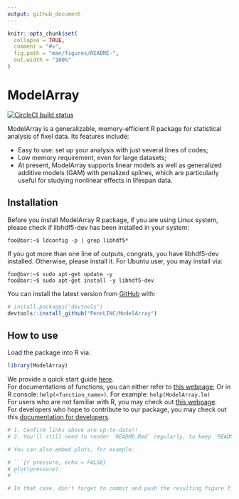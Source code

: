 ```yaml
---
output: github_document
---
```


<!-- TODO README.md is generated from README.Rmd. Please edit that file -->

```r
knitr::opts_chunk$set(
  collapse = TRUE,
  comment = "#>",
  fig.path = "man/figures/README-",
  out.width = "100%"
)
```

# ModelArray

<!-- badges: start -->
[![CircleCI build status](https://circleci.com/gh/PennLINC/ModelArray.svg?style=svg)](https://circleci.com/gh/PennLINC/ModelArray)
<!-- badges: end -->

ModelArray is a generalizable, memory-efficient R package for statistical analysis of fixel data. Its features include:

* Easy to use: set up your analysis with just several lines of codes;
* Low memory requirement, even for large datasets;
* At present, ModelArray supports linear models as well as generalized additive models (GAM) with penalized splines, which are particularly useful for studying nonlinear effects in lifespan data.  


## Installation
Before you install ModelArray R package, if you are using Linux system, please check if libhdf5-dev has been installed in your system:
```console
foo@bar:~$ ldconfig -p | grep libhdf5*
```
If you got more than one line of outputs, congrats, you have libhdf5-dev installed. Otherwise, please install it. For Ubuntu user, you may install via:
```console
foo@bar:~$ sudo apt-get update -y
foo@bar:~$ sudo apt-get install -y libhdf5-dev
```

You can install the latest version from [GitHub](https://github.com/) with:

``` r
# install.packages("devtools")
devtools::install_github("PennLINC/ModelArray")
```
## How to use
Load the package into R via:
```r
library(ModelArray)
```
We provide a quick start guide [here](https://pennlinc.github.io/ModelArray/articles/ModelArray_basics.html). \
For documentations of functions, you can either refer to [this webpage](https://pennlinc.github.io/ModelArray/reference/index.html); 
Or in R console: `help(<function_name>)`. For example: `help(ModelArray.lm)` \
For users who are not familiar with R, you may check out [this webpage](https://pennlinc.github.io/ModelArray/articles/basic_r_intro.html). \
For developers who hope to contribute to our package, you may check out this [documentation for developers](https://pennlinc.github.io/ModelArray/articles/doc_for_developer.html).


```r
# 1. Confirm links above are up-to-date!!
# 2. You'll still need to render `README.Rmd` regularly, to keep `README.md` up-to-date. `devtools::build_readme()` is handy for this. You could also use GitHub Actions to re-render `README.Rmd` every time you push. An example workflow can be found here: <https://github.com/r-lib/actions/tree/master/examples>.

# You can also embed plots, for example:

# ```{r pressure, echo = FALSE}
# plot(pressure)
# ```

# In that case, don't forget to commit and push the resulting figure files, so they display on GitHub and CRAN.


```




